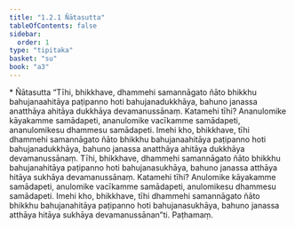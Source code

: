 ```yaml
---
title: "1.2.1 Ñātasutta"
tableOfContents: false
sidebar:
  order: 1
type: "tipitaka"
basket: "su"
book: "a3"
---
```



<DynamicBreadcrumb />

<Paragraph type="center" book="a3">
* Ñātasutta
</Paragraph>

<Division number="11" book="a3">

<Paragraph number="37" book="a3">
“Tīhi, bhikkhave, dhammehi samannāgato ñāto bhikkhu bahujanaahitāya paṭipanno hoti bahujanadukkhāya, bahuno janassa anatthāya ahitāya dukkhāya devamanussānaṃ. Katamehi tīhi? Ananulomike kāyakamme samādapeti, ananulomike vacīkamme samādapeti, ananulomikesu dhammesu samādapeti. Imehi kho, bhikkhave, tīhi dhammehi samannāgato ñāto bhikkhu bahujanaahitāya paṭipanno hoti bahujanadukkhāya, bahuno janassa anatthāya ahitāya dukkhāya devamanussānaṃ.
</Paragraph>

<Paragraph number="38" book="a3">
Tīhi, bhikkhave, dhammehi samannāgato ñāto bhikkhu bahujanahitāya paṭipanno hoti bahujanasukhāya, bahuno janassa atthāya hitāya sukhāya devamanussānaṃ. Katamehi tīhi? Anulomike kāyakamme samādapeti, anulomike vacīkamme samādapeti, anulomikesu dhammesu samādapeti. Imehi kho, bhikkhave, tīhi dhammehi samannāgato ñāto bhikkhu bahujanahitāya paṭipanno hoti bahujanasukhāya, bahuno janassa atthāya hitāya sukhāya devamanussānan”ti.

</Paragraph>
</Division>

<Paragraph number="39" type="center" book="a3">
Paṭhamaṃ.
</Paragraph>